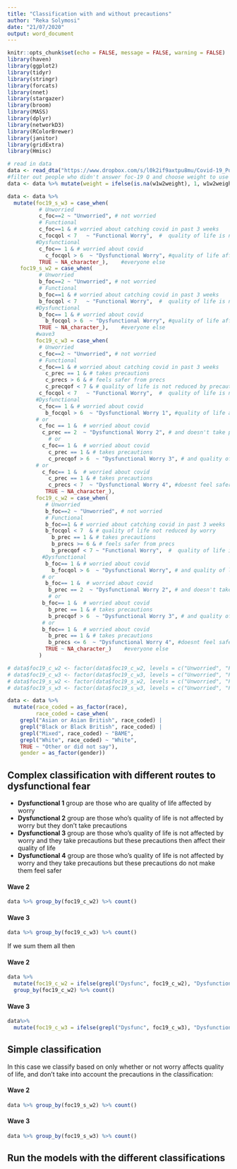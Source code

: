 ```yaml
---
title: "Classification with and without precautions"
author: "Reka Solymosi"
date: "21/07/2020"
output: word_document
---
```


```r
knitr::opts_chunk$set(echo = FALSE, message = FALSE, warning = FALSE)
library(haven)
library(ggplot2)
library(tidyr)
library(stringr)
library(forcats)
library(nnet)
library(stargazer)
library(broom)
library(MASS)
library(dplyr)
library(networkD3)
library(RColorBrewer)
library(janitor)
library(gridExtra)
library(Hmisc)

# read in data
data <- read_dta("https://www.dropbox.com/s/l0k2if9axtpu8mu/Covid-19_Police_Study_Longitudinal_W1-W3.dta?dl=1")
#filter out people who didn't answer foc-19 Q and choose weight to use throughout
data <- data %>% mutate(weight = ifelse(is.na(w1w2weight), 1, w1w2weight))

data <- data %>% 
  mutate(foc19_s_w3 = case_when(
          # Unworried
          c_foc==2 ~ "Unworried", # not worried
          # Functional
          c_foc==1 & # worried about catching covid in past 3 weeks
          c_focqol < 7   ~ "Functional Worry",  #  quality of life is not reduced by worry
         #Dysfunctional
          c_foc== 1 & # worried about covid
            c_focqol > 6  ~ "Dysfunctional Worry", #quality of life affected by worry
          TRUE ~ NA_character_),    #everyone else 
    foc19_s_w2 = case_when(
          # Unworried
          b_foc==2 ~ "Unworried", # not worried
          # Functional
          b_foc==1 & # worried about catching covid in past 3 weeks
          b_focqol < 7   ~ "Functional Worry",  #  quality of life is not reduced by worry
         #Dysfunctional
          b_foc== 1 & # worried about covid
            b_focqol > 6  ~ "Dysfunctional Worry", #quality of life affected by worry
          TRUE ~ NA_character_),    #everyone else 
         #wave3
         foc19_c_w3 = case_when(
          # Unworried
          c_foc==2 ~ "Unworried", # not worried
          # Functional
          c_foc==1 & # worried about catching covid in past 3 weeks
            c_prec == 1 & # takes precautions
            c_precs > 6 & # feels safer from precs
            c_precqof < 7 & # quality of life is not reduced by precautions
          c_focqol < 7   ~ "Functional Worry",  #  quality of life is not reduced by worry
         #Dysfunctional
          c_foc== 1 & # worried about covid
            b_focqol > 6  ~ "Dysfunctional Worry 1", #quality of life affected by worry
         # or 
          c_foc == 1 &  # worried about covid
           c_prec == 2  ~ "Dysfunctional Worry 2", # and doesn't take precautions
             # or  
           c_foc== 1 &  # worried about covid
             c_prec == 1 & # takes precautions
             c_precqof > 6  ~ "Dysfunctional Worry 3", # and quality of life affected by precautions
         # or  
           c_foc== 1 &  # worried about covid
             c_prec == 1 & # takes precautions
             c_precs < 7  ~ "Dysfunctional Worry 4", #doesnt feel safer from precs
            TRUE ~ NA_character_),
         foc19_c_w2 = case_when(
            # Unworried
            b_foc==2 ~ "Unworried", # not worried
            # Functional
            b_foc==1 & # worried about catching covid in past 3 weeks
            b_focqol < 7  & # quality of life not reduced by worry 
              b_prec == 1 & # takes precautions
              b_precs >= 6 & # feels safer from precs
              b_precqof < 7 ~ "Functional Worry",  #  quality of life is not reduced by precautions
           #Dysfunctional
            b_foc== 1 & # worried about covid
              b_focqol > 6  ~ "Dysfunctional Worry", # and quality of life affected by worry
           # or 
            b_foc== 1 &  # worried about covid
             b_prec == 2  ~ "Dysfunctional Worry 2", # and doesn't take precautions
             # or  
           b_foc== 1 &  # worried about covid
             b_prec == 1 & # takes precautions
             b_precqof > 6  ~ "Dysfunctional Worry 3", # and quality of life affected by precautions
           # or  
           b_foc== 1 &  # worried about covid
             b_prec == 1 & # takes precautions
             b_precs <= 6  ~ "Dysfunctional Worry 4", #doesnt feel safer from precs
            TRUE ~ NA_character_)    #everyone else 
          ) 

# data$foc19_c_w2 <- factor(data$foc19_c_w2, levels = c("Unworried", "Functional Worry","Dysfunctional Worry" ))
# data$foc19_c_w3 <- factor(data$foc19_c_w3, levels = c("Unworried", "Functional Worry","Dysfunctional Worry" ))
# data$foc19_s_w2 <- factor(data$foc19_s_w2, levels = c("Unworried", "Functional Worry","Dysfunctional Worry" ))
# data$foc19_s_w3 <- factor(data$foc19_s_w3, levels = c("Unworried", "Functional Worry","Dysfunctional Worry" ))

data <- data %>% 
  mutate(race_coded = as_factor(race), 
         race_coded = case_when(
    grepl("Asian or Asian British", race_coded) |
    grepl("Black or Black British", race_coded) |
    grepl("Mixed", race_coded) ~ "BAME",
    grepl("White", race_coded) ~ "White", 
    TRUE ~ "Other or did not say"), 
    gender = as_factor(gender)) 


```

## Complex classification with different routes to dysfunctional fear

- **Dysfunctional 1** group are those who are quality of life affected by worry
- **Dysfunctional 2** group are those who's quality of life is not affected by worry but they don't take precautions
- **Dysfunctional 3** group are those who's quality of life is not affected by worry and they take precautions but these precautions then affect their quality of life 
- **Dysfunctional 4** group are those who's quality of life is not affected by worry and they take precautions but these precautions do not make them feel safer

#### Wave 2

```r
data %>% group_by(foc19_c_w2) %>% count()

```

#### Wave 3
```r
data %>% group_by(foc19_c_w3) %>% count()

```



If we sum them all then


#### Wave 2

```r
data %>% 
  mutate(foc19_c_w2 = ifelse(grepl("Dysfunc", foc19_c_w2), "Dysfunctional Worry", foc19_c_w2)) %>% 
  group_by(foc19_c_w2) %>% count()

```

#### Wave 3

```r
data%>% 
  mutate(foc19_c_w3 = ifelse(grepl("Dysfunc", foc19_c_w3), "Dysfunctional Worry", foc19_c_w3)) %>% group_by(foc19_c_w3) %>% count()

```

## Simple classification

In this case we classify based on only whether or not worry affects quality of life, and don't take into account the precautions in the classification:

#### Wave 2

```r
data %>% group_by(foc19_s_w2) %>% count()

```

#### Wave 3
```r
data %>% group_by(foc19_s_w3) %>% count()

```


## Run the models with the different classifications

### 







